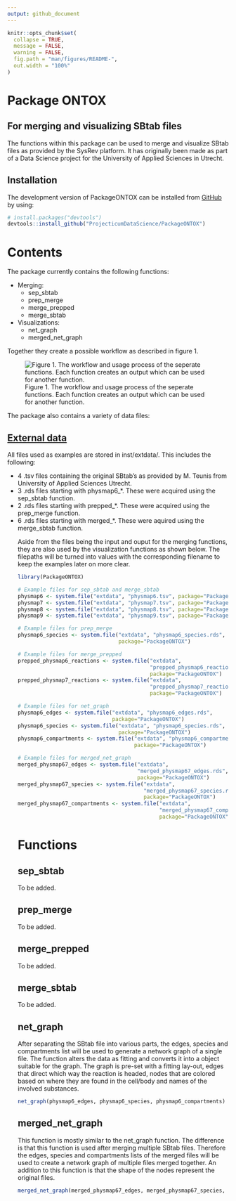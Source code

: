 ```yaml
---
output: github_document
---
```


<!-- README.md is generated from README.Rmd. Please edit that file -->

```r
knitr::opts_chunk$set(
  collapse = TRUE,
  message = FALSE,
  warning = FALSE,
  fig.path = "man/figures/README-",
  out.width = "100%"
)
```

# Package ONTOX
## For merging and visualizing SBtab files

The functions within this package can be used to merge and visualize SBtab files as provided by the SysRev platform. It has originally been made as part of a Data Science project for the University of Applied Sciences in Utrecht.

## Installation

The development version of PackageONTOX can be installed from [GitHub](https://github.com/) by using:

``` r
# install.packages("devtools")
devtools::install_github("ProjecticumDataScience/PackageONTOX")
```

# Contents

The package currently contains the following functions:
<ul><li>Merging:<ul>
<li>sep_sbtab</li>
<li>prep_merge</li>
<li>merge_prepped</li>
<li>merge_sbtab</li></ul>
<li>Visualizations:<ul>
<li>net_graph</li>
<li>merged_net_graph</li></ul></ul>

Together they create a possible workflow as described in figure 1. 

![Figure 1. The workflow and usage process of the seperate functions. Each function creates an output which can be used for another function.](images/workflow_visual.jpg)

The package also contains a variety of data files:

## [External data](https://github.com/ProjecticumDataScience/PackageONTOX/inst/extdata) 

All files used as examples are stored in inst/extdata/. This includes the following:
<ul><li> 4 .tsv files containing the original SBtab's as provided by M. Teunis from University of Applied Sciences Utrecht.</li>
<li> 3 .rds files starting with physmap6_*. These were acquired using the sep_sbtab function. </li>
<li> 2 .rds files starting with prepped_*. These were acquired using the prep_merge function. </li>
<li> 6 .rds files starting with merged_*. These were aquired using the merge_sbtab function. </li>

Aside from the files being the input and ouput for the merging functions, they are also used by the visualization functions as shown below. The filepaths will be turned into values with the corresponding filename to keep the examples later on more clear.

```r
library(PackageONTOX)

# Example files for sep_sbtab and merge_sbtab
physmap6 <- system.file("extdata", "physmap6.tsv", package="PackageONTOX")
physmap7 <- system.file("extdata", "physmap7.tsv", package="PackageONTOX")
physmap8 <- system.file("extdata", "physmap8.tsv", package="PackageONTOX")
physmap9 <- system.file("extdata", "physmap9.tsv", package="PackageONTOX")

# Example files for prep_merge
physmap6_species <- system.file("extdata", "physmap6_species.rds", 
                                package="PackageONTOX")

# Example files for merge_prepped
prepped_physmap6_reactions <- system.file("extdata",
                                          "prepped_physmap6_reactions.rds", 
                                          package="PackageONTOX")
prepped_physmap7_reactions <- system.file("extdata",
                                          "prepped_physmap7_reactions.rds", 
                                          package="PackageONTOX")

# Example files for net_graph
physmap6_edges <- system.file("extdata", "physmap6_edges.rds", 
                              package="PackageONTOX")
physmap6_species <- system.file("extdata", "physmap6_species.rds", 
                                package="PackageONTOX")
physmap6_compartments <- system.file("extdata", "physmap6_compartments.rds", 
                                     package="PackageONTOX")

# Example files for merged_net_graph
merged_physmap67_edges <- system.file("extdata",
                                      "merged_physmap67_edges.rds", 
                                      package="PackageONTOX")
merged_physmap67_species <- system.file("extdata", 
                                        "merged_physmap67_species.rds", 
                                        package="PackageONTOX")
merged_physmap67_compartments <- system.file("extdata",
                                             "merged_physmap67_compartments.rds", 
                                             package="PackageONTOX")
```

# Functions

## sep_sbtab

To be added.

## prep_merge

To be added.

## merge_prepped

To be added.

## merge_sbtab

To be added.

## net_graph

After separating the SBtab file into various parts, the edges, species and compartments list will be used to generate a network graph of a single file. The function alters the data as fitting and converts it into a object suitable for the graph. The graph is pre-set with a fitting lay-out, edges that direct which way the reaction is headed, nodes that are colored based on where they are found in the cell/body and names of the involved substances.

```r
net_graph(physmap6_edges, physmap6_species, physmap6_compartments)
```

## merged_net_graph

This function is mostly similar to the net_graph function. The difference is that this function is used after merging multiple SBtab files. Therefore the edges, species and compartments lists of the merged files will be used to create a network graph of multiple files merged together. An addition to this function is that the shape of the nodes represent the original files.

```r
merged_net_graph(merged_physmap67_edges, merged_physmap67_species, merged_physmap67_compartments)
```

